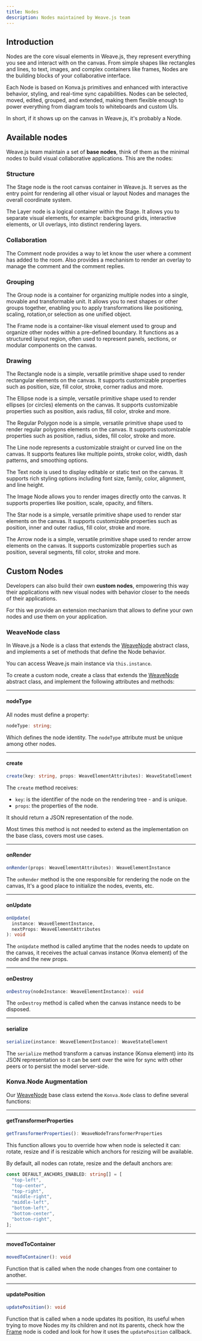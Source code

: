 ```yaml
---
title: Nodes
description: Nodes maintained by Weave.js team
---
```



## Introduction

Nodes are the core visual elements in Weave.js, they represent everything you see and
interact with on the canvas. From simple shapes like rectangles and lines, to text, images,
and complex containers like frames, Nodes are the building blocks of your collaborative
interface.

Each Node is based on Konva.js primitives and enhanced with interactive behavior, styling,
and real-time sync capabilities. Nodes can be selected, moved, edited, grouped, and extended,
making them flexible enough to power everything from diagram tools to whiteboards and custom UIs.

In short, if it shows up on the canvas in Weave.js, it's probably a Node.

## Available nodes

Weave.js team maintain a set of **base nodes**, think of them as the minimal nodes to
build visual collaborative applications. This are the nodes:

### Structure

<Cards>

<Card href="/docs/main/build/nodes/stage" title='Stage'>

The Stage node is the root canvas container in Weave.js. It serves as the entry point
for rendering all other visual or layout Nodes and manages the overall coordinate system.

</Card>

<Card href="/docs/main/build/nodes/layer" title='Layer'>

The Layer node is a logical container within the Stage. It allows you to separate visual
elements, for example: background grids, interactive elements, or UI overlays, into
distinct rendering layers.

</Card>

</Cards>

### Collaboration

<Cards>

<Card href="/docs/main/build/nodes/comment" title='Comment'>

The Comment node provides a way to let know the user where a comment has added to the room.
Also provides a mechanism to render an overlay to manage the comment and the comment replies.

</Card>

</Cards>

### Grouping

<Cards>

<Card href="/docs/main/build/nodes/group" title='Group'>

The Group node is a container for organizing multiple nodes into a single, movable
and transformable unit. It allows you to nest shapes or other groups together, enabling
you to apply transformations like positioning, scaling, rotation,or selection as one
unified object.

</Card>

<Card href="/docs/main/build/nodes/frame" title='Frame'>

The Frame node is a container-like visual element used to group and organize other
nodes within a pre-defined boundary. It functions as a structured layout region, often
used to represent panels, sections, or modular components on the canvas.

</Card>

</Cards>

### Drawing

<Cards>

<Card href="/docs/main/build/nodes/rectangle" title='Rectangle'>

The Rectangle node is a simple, versatile primitive shape used to render rectangular
elements on the canvas. It supports customizable properties such as position, size, fill color,
stroke, corner radius and more.

</Card>

<Card href="/docs/main/build/nodes/ellipse" title='Ellipse'>

The Ellipse node is a simple, versatile primitive shape used to render ellipses (or circles)
elements on the canvas. It supports customizable properties such as position, axis radius,
fill color, stroke and more.

</Card>

<Card href="/docs/main/build/nodes/regular-polygon" title='Regular Polygon'>

The Regular Polygon node is a simple, versatile primitive shape used to render regular polygons
elements on the canvas. It supports customizable properties such as position, radius, sides,
fill color, stroke and more.

</Card>

<Card href="/docs/main/build/nodes/line" title='Line'>

The Line node represents a customizable straight or curved line on the canvas.
It supports features like multiple points, stroke color, width, dash patterns, and
smoothing options.

</Card>

<Card href="/docs/main/build/nodes/text" title='Text'>

The Text node is used to display editable or static text on the canvas. It supports
rich styling options including font size, family, color, alignment, and line height.

</Card>

<Card href="/docs/main/build/nodes/image" title='Image'>

The Image Node allows you to render images directly onto the canvas. It supports
properties like position, scale, opacity, and filters.

</Card>

<Card href="/docs/main/build/nodes/star" title='Star'>

The Star node is a simple, versatile primitive shape used to render star elements on
the canvas. It supports customizable properties such as position, inner and outer radius,
fill color, stroke and more.

</Card>

<Card href="/docs/main/build/nodes/star" title='Arrow'>

The Arrow node is a simple, versatile primitive shape used to render arrow elements on
the canvas. It supports customizable properties such as position, several segments,
fill color, stroke and more.

</Card>

</Cards>

## Custom Nodes

Developers can also build their own **custom nodes**, empowering this way their applications
with new visual nodes with behavior closer to the needs of their applications.

For this we provide an extension mechanism that allows to define your own nodes and use them
on your application.

### WeaveNode class

In Weave.js a Node is a class that extends the [WeaveNode](https://github.com/InditexTech/weavejs/blob/main/code/packages/sdk/src/nodes/node.ts)
abstract class, and implements a set of methods that define the Node behavior.

<Callout title="Access the Weave instance">

You can access Weave.js main instance via `this.instance`.

</Callout>

To create a custom node, create a class that extends the [WeaveNode](https://github.com/InditexTech/weavejs/blob/main/code/packages/sdk/src/nodes/node.ts)
abstract class, and implement the following attributes and methods:

---

#### nodeType

All nodes must define a property:

```ts
nodeType: string;
```

Which defines the node identity. The `nodeType` attribute must be unique among other nodes.

---

#### create

```ts
create(key: string, props: WeaveElementAttributes): WeaveStateElement
```

The `create` method receives:

- `key`: is the identifier of the node on the rendering tree - and is unique.
- `props`: the properties of the node.

It should return a JSON representation of the node.

<Callout title="Check the base implementation">

Most times this method is not needed to extend as the implementation on the base class, covers most
use cases.

</Callout>

---

#### onRender

```ts
onRender(props: WeaveElementAttributes): WeaveElementInstance
```

The `onRender` method is the one responsible for rendering the node on the canvas, It's a good place
to initialize the nodes, events, etc.

---

#### onUpdate

```ts
onUpdate(
  instance: WeaveElementInstance,
  nextProps: WeaveElementAttributes
): void
```

The `onUpdate` method is called anytime that the nodes needs to update on the canvas, it receives the
actual canvas instance (Konva element) of the node and the new props.

---

#### onDestroy

```ts
onDestroy(nodeInstance: WeaveElementInstance): void
```

The `onDestroy` method is called when the canvas instance needs to be disposed.

---

#### serialize

```ts
serialize(instance: WeaveElementInstance): WeaveStateElement
```

The `serialize` method transform a canvas instance (Konva element) into its JSON representation so it
can be sent over the wire for sync with other peers or to persist the model server-side.

### Konva.Node Augmentation

Our [WeaveNode](/docs/sdk/api-reference/nodes/node) base class extend the `Konva.Node` class to define several functions:

---

#### getTransformerProperties

```ts
getTransformerProperties(): WeaveNodeTransformerProperties
```

This function allows you to override how when node is selected it can: rotate, resize and if is
resizable which anchors for resizing will be available.

By default, all nodes can rotate, resize and the default anchors are:

```ts
const DEFAULT_ANCHORS_ENABLED: string[] = [
  "top-left",
  "top-center",
  "top-right",
  "middle-right",
  "middle-left",
  "bottom-left",
  "bottom-center",
  "bottom-right",
];
```

---

#### movedToContainer

```ts
movedToContainer(): void
```

Function that is called when the node changes from one container to another.

---

#### updatePosition

```ts
updatePosition(): void
```

Function that is called when a node updates its position, its useful when trying to move Nodes
my its children and not its parents, check how the [Frame](https://github.com/InditexTech/weavejs/blob/main/code/packages/sdk/src/nodes/frame/frame.ts)
node is coded and look for how it uses the `updatePosition` callback.
